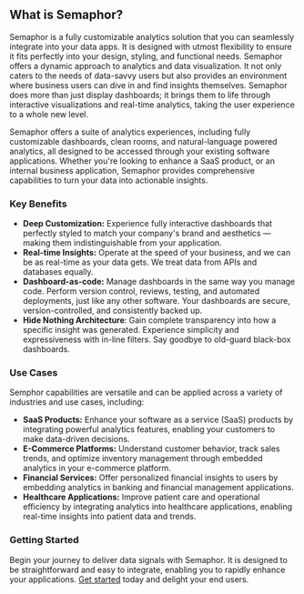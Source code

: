 ## **What is Semaphor?**

Semaphor is a fully customizable analytics solution that you can seamlessly integrate into your data apps. It is designed with utmost flexibility to ensure it fits perfectly into your design, styling, and functional needs. Semaphor offers a dynamic approach to analytics and data visualization. It not only caters to the needs of data-savvy users but also provides an environment where business users can dive in and find insights themselves. Semaphor does more than just display dashboards; it brings them to life through interactive visualizations and real-time analytics, taking the user experience to a whole new level.

Semaphor offers a suite of analytics experiences, including fully customizable dashboards, clean rooms, and natural-language powered analytics, all designed to be accessed through your existing software applications. Whether you're looking to enhance a SaaS product, or an internal business application, Semaphor provides comprehensive capabilities to turn your data into actionable insights.

### **Key Benefits**

- **Deep Customization:** Experience fully interactive dashboards that perfectly styled to match your company's brand and aesthetics — making them indistinguishable from your application.
- **Real-time Insights:** Operate at the speed of your business, and we can be as real-time as your data gets. We treat data from APIs and databases equally.
- **Dashboard-as-code:** Manage dashboards in the same way you manage code. Perform version control, reviews, testing, and automated deployments, just like any other software. Your dashboards are secure, version-controlled, and consistently backed up.
- **Hide Nothing Architecture**: Gain complete transparency into how a specific insight was generated. Experience simplicity and expressiveness with in-line filters. Say goodbye to old-guard black-box dashboards.

### **Use Cases**

Semphor capabilities are versatile and can be applied across a variety of industries and use cases, including:

- **SaaS Products:** Enhance your software as a service (SaaS) products by integrating powerful analytics features, enabling your customers to make data-driven decisions.
- **E-Commerce Platforms:** Understand customer behavior, track sales trends, and optimize inventory management through embedded analytics in your e-commerce platform.
- **Financial Services:** Offer personalized financial insights to users by embedding analytics in banking and financial management applications.
- **Healthcare Applications:** Improve patient care and operational efficiency by integrating analytics into healthcare applications, enabling real-time insights into patient data and trends.

### **Getting Started**

Begin your journey to deliver data signals with Semaphor. It is designed to be straightforward and easy to integrate, enabling you to rapidly enhance your applications. [Get started](/getting-started) today and delight your end users.

